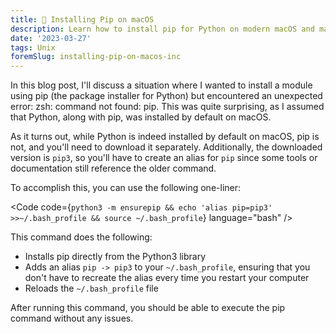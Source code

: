 ```yaml
---
title: 🤖 Installing Pip on macOS
description: Learn how to install pip for Python on modern macOS and maintain compatibility with other tools.
date: '2023-03-27'
tags: Unix
foremSlug: installing-pip-on-macos-inc
---
```


In this blog post, I'll discuss a situation where I wanted to install a module using pip (the package installer for Python) but encountered an unexpected error: zsh: command not found: pip. This was quite surprising, as I assumed that Python, along with pip, was installed by default on macOS.

As it turns out, while Python is indeed installed by default on macOS, pip is not, and you'll need to download it separately. Additionally, the downloaded version is `pip3`, so you'll have to create an alias for `pip` since some tools or documentation still reference the older command.

To accomplish this, you can use the following one-liner:

<Code code={`python3 -m ensurepip && echo 'alias pip=pip3' >>~/.bash_profile && source ~/.bash_profile`} language="bash" />

This command does the following:

- Installs pip directly from the Python3 library
- Adds an alias `pip -> pip3` to your `~/.bash_profile`, ensuring that you don't have to recreate the alias every time you restart your computer
- Reloads the `~/.bash_profile` file
  
After running this command, you should be able to execute the pip command without any issues.




